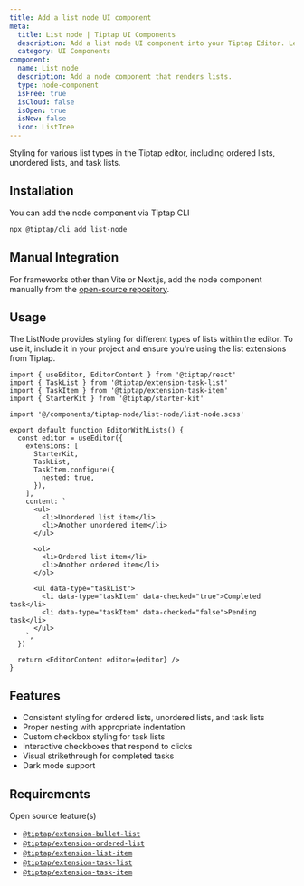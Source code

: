```yaml
---
title: Add a list node UI component
meta:
  title: List node | Tiptap UI Components
  description: Add a list node UI component into your Tiptap Editor. Learn more about it in our docs.
  category: UI Components
component:
  name: List node
  description: Add a node component that renders lists.
  type: node-component
  isFree: true
  isCloud: false
  isOpen: true
  isNew: false
  icon: ListTree
---
```



Styling for various list types in the Tiptap editor, including ordered lists, unordered lists, and task lists.

<CodeDemo isScrollable src="https://template.tiptap.dev/preview/tiptap-node/list-node" />

## Installation

You can add the node component via Tiptap CLI

```bash
npx @tiptap/cli add list-node
```

## Manual Integration

For frameworks other than Vite or Next.js, add the node component manually from the [open-source repository](https://github.com/ueberdosis/tiptap-ui-components/tree/main/apps/web/src/components/tiptap-node/list-node).

## Usage

The ListNode provides styling for different types of lists within the editor. To use it, include it in your project and ensure you're using the list extensions from Tiptap.

```tsx
import { useEditor, EditorContent } from '@tiptap/react'
import { TaskList } from '@tiptap/extension-task-list'
import { TaskItem } from '@tiptap/extension-task-item'
import { StarterKit } from '@tiptap/starter-kit'

import '@/components/tiptap-node/list-node/list-node.scss'

export default function EditorWithLists() {
  const editor = useEditor({
    extensions: [
      StarterKit,
      TaskList,
      TaskItem.configure({
        nested: true,
      }),
    ],
    content: `
      <ul>
        <li>Unordered list item</li>
        <li>Another unordered item</li>
      </ul>

      <ol>
        <li>Ordered list item</li>
        <li>Another ordered item</li>
      </ol>

      <ul data-type="taskList">
        <li data-type="taskItem" data-checked="true">Completed task</li>
        <li data-type="taskItem" data-checked="false">Pending task</li>
      </ul>
    `,
  })

  return <EditorContent editor={editor} />
}
```

## Features

- Consistent styling for ordered lists, unordered lists, and task lists
- Proper nesting with appropriate indentation
- Custom checkbox styling for task lists
- Interactive checkboxes that respond to clicks
- Visual strikethrough for completed tasks
- Dark mode support

## Requirements

Open source feature(s)

- [`@tiptap/extension-bullet-list`](/editor/extensions/nodes/bullet-list)
- [`@tiptap/extension-ordered-list`](/editor/extensions/nodes/ordered-list)
- [`@tiptap/extension-list-item`](/editor/extensions/nodes/list-item)
- [`@tiptap/extension-task-list`](/editor/extensions/nodes/task-list)
- [`@tiptap/extension-task-item`](/editor/extensions/nodes/task-item)

